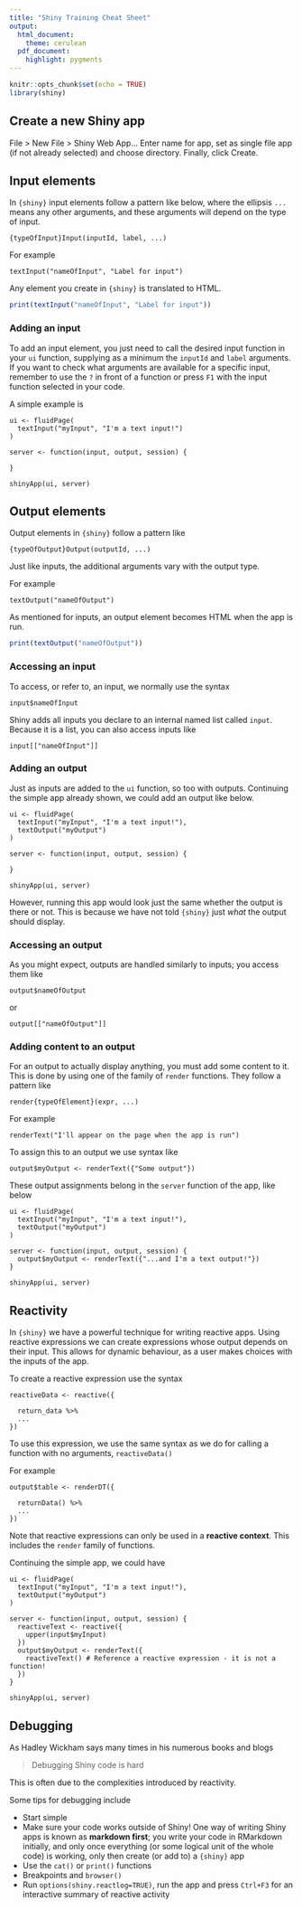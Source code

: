 ---
title: "Shiny Training Cheat Sheet"
output: 
  html_document: 
    theme: cerulean
  pdf_document: 
    highlight: pygments
---

```{r setup, include=FALSE}
knitr::opts_chunk$set(echo = TRUE)
library(shiny)
```

## Create a new Shiny app

File > New File > Shiny Web App...
Enter name for app, set as single file app (if not already selected) and choose directory.
Finally, click Create.

## Input elements

In `{shiny}` input elements follow a pattern like below, where the ellipsis `...` means any other arguments, and these arguments will depend on the type of input.

`{typeOfInput}Input(inputId, label, ...)`

For example

`textInput("nameOfInput", "Label for input")`

Any element you create in `{shiny}` is translated to HTML.

```{r input_becomes_html}
print(textInput("nameOfInput", "Label for input"))
```


### Adding an input

To add an input element, you just need to call the desired input function in your `ui` function, supplying as a minimum the `inputId` and `label` arguments. If you want to check what arguments are available for a specific input, remember to use the `?` in front of a function or press `F1` with the input function selected in your code.

A simple example is

```
ui <- fluidPage(
  textInput("myInput", "I'm a text input!")
)

server <- function(input, output, session) {
  
}

shinyApp(ui, server)
```

## Output elements

Output elements in `{shiny}` follow a pattern like

`{typeOfOutput}Output(outputId, ...)`

Just like inputs, the additional arguments vary with the output type.

For example

`textOutput("nameOfOutput")`

As mentioned for inputs, an output element becomes HTML when the app is run.

```{r output_becomes_html}
print(textOutput("nameOfOutput"))
```

### Accessing an input

To access, or refer to, an input, we normally use the syntax

`input$nameOfInput`

Shiny adds all inputs you declare to an internal named list called `input`. Because it is a list, you can also access inputs like

`input[["nameOfInput"]]`

### Adding an output

Just as inputs are added to the `ui` function, so too with outputs. Continuing the simple app already shown, we could add an output like below.

```
ui <- fluidPage(
  textInput("myInput", "I'm a text input!"),
  textOutput("myOutput")
)

server <- function(input, output, session) {
  
}

shinyApp(ui, server)
```

However, running this app would look just the same whether the output is there or not. This is because we have not told `{shiny}` just _what_ the output should display.

### Accessing an output

As you might expect, outputs are handled similarly to inputs; you access them like

`output$nameOfOutput`

or

`output[["nameOfOutput"]]`

### Adding content to an output

For an output to actually display anything, you must add some content to it. This is done by using one of the family of `render` functions. They follow a pattern like

`render{typeOfElement}(expr, ...)`

For example

`renderText("I'll appear on the page when the app is run")`

To assign this to an output we use syntax like

`output$myOutput <- renderText({"Some output"})`

These output assignments belong in the `server` function of the app, like below

```
ui <- fluidPage(
  textInput("myInput", "I'm a text input!"),
  textOutput("myOutput")
)

server <- function(input, output, session) {
  output$myOutput <- renderText({"...and I'm a text output!"})
}

shinyApp(ui, server)
```

## Reactivity

In `{shiny}` we have a powerful technique for writing reactive apps. Using reactive expressions we can create expressions whose output depends on their input. This allows for dynamic behaviour, as a user makes choices with the inputs of the app.

To create a reactive expression use the syntax

```
reactiveData <- reactive({

  return_data %>%
  ...
})
```

To use this expression, we use the same syntax as we do for calling a function with no arguments, `reactiveData()`

For example

```
output$table <- renderDT({

  returnData() %>%
  ...
})
```

Note that reactive expressions can only be used in a __reactive context__. This includes the `render` family of functions.

Continuing the simple app, we could have

```
ui <- fluidPage(
  textInput("myInput", "I'm a text input!"),
  textOutput("myOutput")
)

server <- function(input, output, session) {
  reactiveText <- reactive({
    upper(input$myInput)
  })
  output$myOutput <- renderText({
    reactiveText() # Reference a reactive expression - it is not a function!
  })
}

shinyApp(ui, server)
```

## Debugging

As Hadley Wickham says many times in his numerous books and blogs

> Debugging Shiny code is hard

This is often due to the complexities introduced by reactivity.

Some tips for debugging include

- Start simple
- Make sure your code works outside of Shiny! One way of writing Shiny apps is known as **markdown first**; you write your code in RMarkdown initially, and only once everything (or some logical unit of the whole code) is working, only then create (or add to) a `{shiny}` app
- Use the `cat()` or `print()` functions
- Breakpoints and `browser()`
- Run `options(shiny.reactlog=TRUE)`, run the app and press `Ctrl+F3` for an interactive summary of reactive activity
